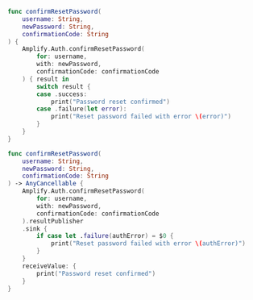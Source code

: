 <BlockSwitcher>

<Block name="Listener (iOS 11+)">

```swift
func confirmResetPassword(
    username: String,
    newPassword: String,
    confirmationCode: String
) {
    Amplify.Auth.confirmResetPassword(
        for: username,
        with: newPassword,
        confirmationCode: confirmationCode
    ) { result in
        switch result {
        case .success:
            print("Password reset confirmed")
        case .failure(let error):
            print("Reset password failed with error \(error)")
        }
    }
}
```

</Block>

<Block name="Combine (iOS 13+)">

```swift
func confirmResetPassword(
    username: String,
    newPassword: String,
    confirmationCode: String
) -> AnyCancellable {
    Amplify.Auth.confirmResetPassword(
        for: username,
        with: newPassword,
        confirmationCode: confirmationCode
    ).resultPublisher
    .sink {
        if case let .failure(authError) = $0 {
            print("Reset password failed with error \(authError)")
        }
    }
    receiveValue: {
        print("Password reset confirmed")
    }
}
```

</Block>

</BlockSwitcher>
